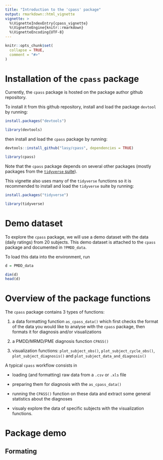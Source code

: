```yaml
---
title: "Introduction to the 'cpass' package"
output: rmarkdown::html_vignette
vignette: >
  %\VignetteIndexEntry{cpass_vignette}
  %\VignetteEngine{knitr::rmarkdown}
  %\VignetteEncoding{UTF-8}
---
```


```r
knitr::opts_chunk$set(
  collapse = TRUE,
  comment = "#>"
)
```


# Installation of the `cpass` package

Currently, the `cpass` package is hosted on the package author github repository.

To install it from this github repository, install and load the package `devtool` by running:

```r
install.packages("devtools")
```

```r
library(devtools)
```


then install and load the `cpass` package by running:

```r
devtools::install_github("lasy/cpass", dependencies = TRUE)
```

```r
library(cpass)
```


Note that the `cpass` package depends on several other packages (mostly packages from the [`tidyverse` suite](https://www.tidyverse.org/)).

This vignette also uses many of the `tidyverse` functions so it is recommended to install and load the `tidyverse` suite by running:

```r
install.packages("tidyverse")
```

```r
library(tidyverse)
```


# Demo dataset

To explore the `cpass` package, we will use a demo dataset with the data (daily ratings) from 20 subjects. This demo dataset is attached to the `cpass` package and documented in `?PMDD_data`. 

To load this data into the environment, run

```r
d = PMDD_data

dim(d)
head(d)
```


# Overview of the package functions 

The `cpass` package contains 3 types of functions:

1. a data formatting function `as_cpass_data()` which first checks the format of the data you would like to analyse with the `cpass` package, then formats it for diagnosis and/or visualizations

2. a PMDD/MRMD/PME diagnosis function `CPASS()`

3. visualization functions: `plot_subject_obs()`, `plot_subject_cycle_obs()`, `plot_subject_diagnosis()` and `plot_subject_data_and_diagnosis()`

A typical `cpass` workflow consists in

* loading (and formatting) raw data from a `.csv` or `.xls` file

* preparing them for diagnosis with the `as_cpass_data()`

* running the `CPASS()` function on these data and extract some general statistics about the diagnoses

* visualy explore the data of specific subjects with the visualization functions.


# Package demo

## Formating 


